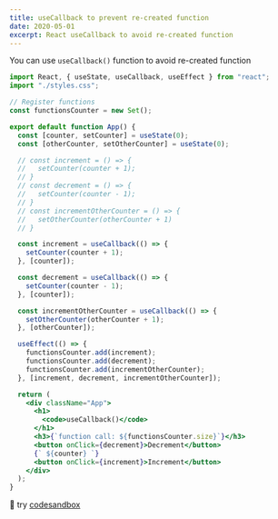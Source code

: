 ```yaml
---
title: useCallback to prevent re-created function
date: 2020-05-01
excerpt: React useCallback to avoid re-created function
---
```


You can use `useCallback()` function to avoid re-created function
```jsx
import React, { useState, useCallback, useEffect } from "react";
import "./styles.css";

// Register functions
const functionsCounter = new Set();

export default function App() {
  const [counter, setCounter] = useState(0);
  const [otherCounter, setOtherCounter] = useState(0);

  // const increment = () => {
  //   setCounter(counter + 1);
  // }
  // const decrement = () => {
  //   setCounter(counter - 1);
  // }
  // const incrementOtherCounter = () => {
  //   setOtherCounter(otherCounter + 1)
  // }

  const increment = useCallback(() => {
    setCounter(counter + 1);
  }, [counter]);

  const decrement = useCallback(() => {
    setCounter(counter - 1);
  }, [counter]);

  const incrementOtherCounter = useCallback(() => {
    setOtherCounter(otherCounter + 1);
  }, [otherCounter]);

  useEffect(() => {
    functionsCounter.add(increment);
    functionsCounter.add(decrement);
    functionsCounter.add(incrementOtherCounter);
  }, [increment, decrement, incrementOtherCounter]);

  return (
    <div className="App">
      <h1>
        <code>useCallback()</code>
      </h1>
      <h3>{`function call: ${functionsCounter.size}`}</h3>
      <button onClick={decrement}>Decrement</button>
      {` ${counter} `}
      <button onClick={increment}>Increment</button>
    </div>
  );
}
```

🚀 try [codesandbox](https://codesandbox.io/s/usecallback-k8zzs)